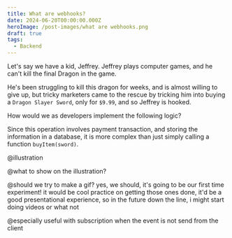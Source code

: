 ```yaml
---
title: What are webhooks?
date: 2024-06-20T00:00:00.000Z
heroImage: /post-images/what are webhooks.png
draft: true
tags:
  - Backend
---
```


Let's say we have a kid, Jeffrey. Jeffrey plays computer games, and he can't kill the final Dragon in the game.

He's been struggling to kill this dragon for weeks, and is almost willing to give up, but tricky marketers came to the rescue by tricking him into buying a `Dragon Slayer Sword`, only for `$9.99`, and so Jeffrey is hooked.

How would we as developers implement the following logic?

Since this operation involves payment transaction, and storing the information in a database, it is more complex than just simply calling a function `buyItem(sword)`.

@illustration

@what to show on the illustration?

@should we try to make a gif? yes, we should, it's going to be our first time experiment! it would be cool practice on getting those ones done, it'd be a good presentational experience, so in the future down the line, i might start doing videos or what not

@especially useful with subscription when the event is not send from the client
